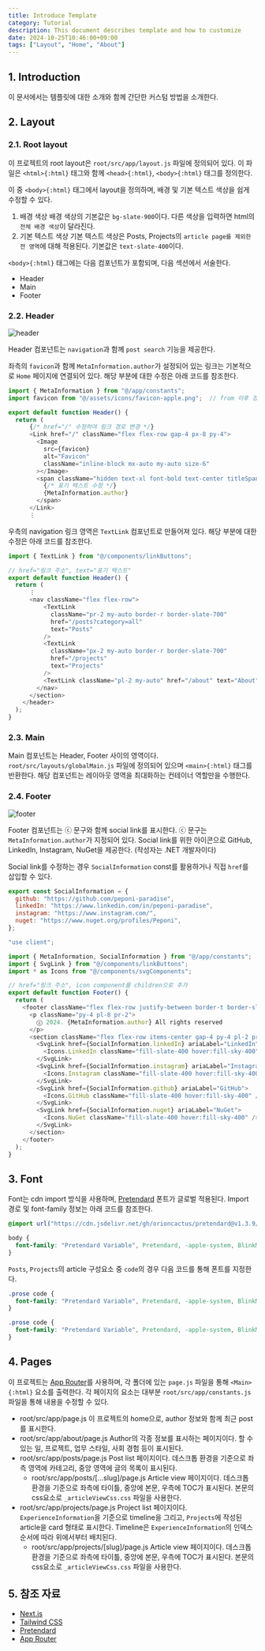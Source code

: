 ```yaml
---
title: Introduce Template
category: Tutorial
description: This document describes template and how to customize
date: 2024-10-25T10:46:00+09:00
tags: ["Layout", "Home", "About"]
---
```


## 1. Introduction

이 문서에서는 템플릿에 대한 소개와 함께 간단한 커스텀 방법을 소개한다.

## 2. Layout

### 2.1. Root layout

이 프로젝트의 root layout은 `root/src/app/layout.js` 파일에 정의되어 있다. 이 파일은 `<html>{:html}` 태그와 함께 `<head>{:html}`, `<body>{:html}` 태그를 정의한다.

이 중 `<body>{:html}` 태그에서 layout을 정의하며, 배경 및 기본 텍스트 색상을 쉽게 수정할 수 있다.
1. 배경 색상
    배경 색상의 기본값은 `bg-slate-900`이다. 다른 색상을 입력하면 html의 `전체 배경 색상`이 달라진다.
2. 기본 텍스트 색상
    기본 텍스트 색상은 Posts, Projects의 `article page를 제외한 전 영역`에 대해 적용된다. 기본값은 `text-slate-400`이다.

`<body>{:html}` 태그에는 다음 컴포넌트가 포함되며, 다음 섹션에서 서술한다.
- Header
- Main
- Footer

### 2.2. Header

![header](/Header.png)

Header 컴포넌트는 `navigation`과 함께 `post search` 기능을 제공한다.

좌측의 `favicon`과 함께 `MetaInformation.author`가 설정되어 있는 링크는 기본적으로 `Home` 페이지에 연결되어 있다. 해당 부분에 대한 수정은 아래 코드를 참조한다.
```js title="root/src/layouts/globalHeader.js" {2,7,15}
import { MetaInformation } from "@/app/constants";
import favicon from "@/assets/icons/favicon-apple.png";  // from 이후 경로 수정하여 favicon 변경

export default function Header() {
  return (
      {/* href="/" 수정하여 링크 경로 변경 */}
      <Link href="/" className="flex flex-row gap-4 px-8 py-4">  
        <Image
          src={favicon}
          alt="Favicon"
          className="inline-block mx-auto my-auto size-6"
        ></Image>
        <span className="hidden text-xl font-bold text-center titleSpan sm:inline-block">
          {/* 표기 텍스트 수정 */}
          {MetaInformation.author}
        </span>
      </Link>
      ⋮
```

우측의 navigation 링크 영역은 `TextLink` 컴포넌트로 만들어져 있다. 해당 부분에 대한 수정은 아래 코드를 참조한다.
```js title="root/src/layouts/globalHeader.js" {10-11,15-16,18}
import { TextLink } from "@/components/linkButtons";

// href="링크 주소", text="표기 텍스트"
export default function Header() {
  return (
      ⋮
      <nav className="flex flex-row">
          <TextLink
            className="pr-2 my-auto border-r border-slate-700"
            href="/posts?category=all"
            text="Posts"
          />
          <TextLink
            className="px-2 my-auto border-r border-slate-700"
            href="/projects"
            text="Projects"
          />
          <TextLink className="pl-2 my-auto" href="/about" text="About" />
        </nav>
      </section>
    </header>
  );
}
```

### 2.3. Main

Main 컴포넌트는 Header, Footer 사이의 영역이다. `root/src/layouts/globalMain.js` 파일에 정의되어 있으며 `<main>{:html}` 태그를 반환한다. 해당 컴포넌트는 레이아웃 영역을 최대화하는 컨테이너 역할만을 수행한다.

### 2.4. Footer

![footer](/Footer.png)

Footer 컴포넌트는 ⓒ 문구와 함께 social link를 표시한다. ⓒ 문구는 `MetaInformation.author`가 지정되어 있다. Social link를 위한 아이콘으로 GitHub, LinkedIn, Instagram, NuGet을 제공한다. (작성자는 .NET 개발자이다)

Social link를 수정하는 경우 `SocialInformation` const를 활용하거나 직접 `href`를 삽입할 수 있다.
```js title="root/src/app/constants.js"
export const SocialInformation = {
  github: "https://github.com/peponi-paradise",
  linkedIn: "https://www.linkedin.com/in/peponi-paradise",
  instagram: "https://www.instagram.com/",
  nuget: "https://www.nuget.org/profiles/Peponi",
};
```
```js title="root/src/layouts/globalFooter.js"
"use client";

import { MetaInformation, SocialInformation } from "@/app/constants";
import { SvgLink } from "@/components/linkButtons";
import * as Icons from "@/components/svgComponents";

// href="링크 주소", icon component를 children으로 추가
export default function Footer() {
  return (
    <footer className="flex flex-row justify-between border-t border-slate-700">
      <p className="py-4 pl-8 pr-2">
        ⓒ 2024. {MetaInformation.author} All rights reserved
      </p>
      <section className="flex flex-row items-center gap-4 py-4 pl-2 pr-8">
        <SvgLink href={SocialInformation.linkedIn} ariaLabel="LinkedIn">
          <Icons.LinkedIn className="fill-slate-400 hover:fill-sky-400" />
        </SvgLink>
        <SvgLink href={SocialInformation.instagram} ariaLabel="Instagram">
          <Icons.Instagram className="fill-slate-400 hover:fill-sky-400" />
        </SvgLink>
        <SvgLink href={SocialInformation.github} ariaLabel="GitHub">
          <Icons.GitHub className="fill-slate-400 hover:fill-sky-400" />
        </SvgLink>
        <SvgLink href={SocialInformation.nuget} ariaLabel="NuGet">
          <Icons.NuGet className="fill-slate-400 hover:fill-sky-400" />
        </SvgLink>
      </section>
    </footer>
  );
}
```

## 3. Font

Font는 cdn import 방식을 사용하며, [Pretendard](https://github.com/orioncactus/pretendard) 폰트가 글로벌 적용된다. Import 경로 및 font-family 정보는 아래 코드를 참조한다.
```css title="root/src/app/globals.css"
@import url("https://cdn.jsdelivr.net/gh/orioncactus/pretendard@v1.3.9/dist/web/variable/pretendardvariable.min.css");

body {
  font-family: "Pretendard Variable", Pretendard, -apple-system, BlinkMacSystemFont, system-ui, Roboto, "Helvetica Neue", "Segoe UI", "Apple SD Gothic Neo", "Noto Sans KR", "Malgun Gothic", "Apple Color Emoji", "Segoe UI Emoji", "Segoe UI Symbol", sans-serif !important;
}
```

`Posts`, `Projects`의 article 구성요소 중 `code`의 경우 다음 코드를 통해 폰트를 지정한다.
```css title="root/src/app/posts/[...slug]/_articleViewCss.css"
.prose code {
  font-family: "Pretendard Variable", Pretendard, -apple-system, BlinkMacSystemFont, system-ui, Roboto, "Helvetica Neue", "Segoe UI", "Apple SD Gothic Neo", "Noto Sans KR", "Malgun Gothic", "Apple Color Emoji", "Segoe UI Emoji", "Segoe UI Symbol", sans-serif;
}
```
```css title="root/src/app/projects/[slug]/_articleViewCss.css"
.prose code {
  font-family: "Pretendard Variable", Pretendard, -apple-system, BlinkMacSystemFont, system-ui, Roboto, "Helvetica Neue", "Segoe UI", "Apple SD Gothic Neo", "Noto Sans KR", "Malgun Gothic", "Apple Color Emoji", "Segoe UI Emoji", "Segoe UI Symbol", sans-serif;
}
```

## 4. Pages

이 프로젝트는 [App Router](https://nextjs.org/docs/app/building-your-application/routing#the-app-router)를 사용하며, 각 폴더에 있는 `page.js` 파일을 통해 `<Main>{:html}` 요소를 출력한다. 각 페이지의 요소는 대부분 `root/src/app/constants.js` 파일을 통해 내용을 수정할 수 있다.

- root/src/app/page.js
    이 프로젝트의 home으로, author 정보와 함께 최근 post를 표시한다.
- root/src/app/about/page.js
    Author의 각종 정보를 표시하는 페이지이다. 할 수 있는 일, 프로젝트, 업무 스타일, 사회 경험 등이 표시된다.
- root/src/app/posts/page.js
    Post list 페이지이다. 데스크톱 환경을 기준으로 좌측 영역에 카테고리, 중앙 영역에 글의 목록이 표시된다.
    - root/src/app/posts/[...slug]/page.js
        Article view 페이지이다. 데스크톱 환경을 기준으로 좌측에 타이틀, 중앙에 본문, 우측에 TOC가 표시된다. 본문의 css요소로 `_articleViewCss.css` 파일을 사용한다.
- root/src/app/projects/page.js
    Project list 페이지이다. `ExperienceInformation`을 기준으로 timeline을 그리고, `Projects`에 작성된 article을 card 형태로 표시한다. Timeline은 `ExperienceInformation`의 인덱스 순서에 따라 위에서부터 배치된다.
    - root/src/app/projects/[slug]/page.js
        Article view 페이지이다. 데스크톱 환경을 기준으로 좌측에 타이틀, 중앙에 본문, 우측에 TOC가 표시된다. 본문의 css요소로 `_articleViewCss.css` 파일을 사용한다.

## 5. 참조 자료

- [Next.js](https://nextjs.org)
- [Tailwind CSS](https://tailwindcss.com/)
- [Pretendard](https://github.com/orioncactus/pretendard)
- [App Router](https://nextjs.org/docs/app/building-your-application/routing#the-app-router)